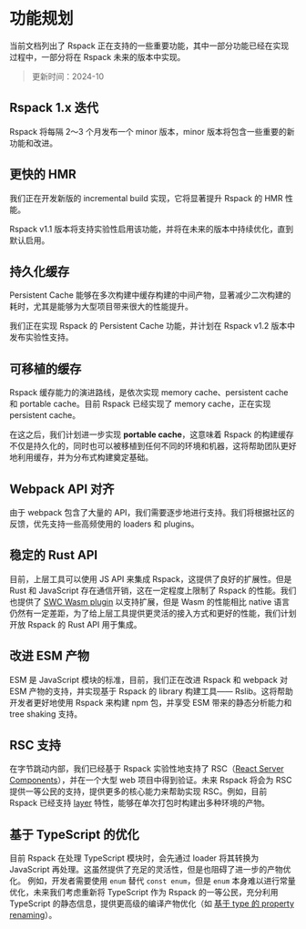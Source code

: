 # 功能规划

当前文档列出了 Rspack 正在支持的一些重要功能，其中一部分功能已经在实现过程中，一部分将在 Rspack 未来的版本中实现。

> 更新时间：2024-10

## Rspack 1.x 迭代

Rspack 将每隔 2～3 个月发布一个 minor 版本，minor 版本将包含一些重要的新功能和改进。

## 更快的 HMR

我们正在开发新版的 incremental build 实现，它将显著提升 Rspack 的 HMR 性能。

Rspack v1.1 版本将支持实验性启用该功能，并将在未来的版本中持续优化，直到默认启用。

## 持久化缓存

Persistent Cache 能够在多次构建中缓存构建的中间产物，显著减少二次构建的耗时，尤其是能够为大型项目带来很大的性能提升。

我们正在实现 Rspack 的 Persistent Cache 功能，并计划在 Rspack v1.2 版本中发布实验性支持。

## 可移植的缓存

Rspack 缓存能力的演进路线，是依次实现 memory cache、persistent cache 和 portable cache。目前 Rspack 已经实现了 memory cache，正在实现 persistent cache。

在这之后，我们计划进一步实现 **portable cache**，这意味着 Rspack 的构建缓存不仅是持久化的，同时也可以被移植到任何不同的环境和机器，这将帮助团队更好地利用缓存，并为分布式构建奠定基础。

## Webpack API 对齐

由于 webpack 包含了大量的 API，我们需要逐步地进行支持。我们将根据社区的反馈，优先支持一些高频使用的 loaders 和 plugins。

## 稳定的 Rust API

目前，上层工具可以使用 JS API 来集成 Rspack，这提供了良好的扩展性。但是 Rust 和 JavaScript 存在通信开销，这在一定程度上限制了 Rspack 的性能。我们也提供了 [SWC Wasm plugin](/guide/features/builtin-swc-loader#jscexperimentalplugins) 以支持扩展，但是 Wasm 的性能相比 native 语言仍然有一定差距，为了给上层工具提供更灵活的接入方式和更好的性能，我们计划开放 Rspack 的 Rust API 用于集成。

## 改进 ESM 产物

ESM 是 JavaScript 模块的标准，目前，我们正在改进 Rspack 和 webpack 对 ESM 产物的支持，并实现基于 Rspack 的 library 构建工具—— Rslib。这将帮助开发者更好地使用 Rspack 来构建 npm 包，并享受 ESM 带来的静态分析能力和 tree shaking 支持。

## RSC 支持

在字节跳动内部，我们已经基于 Rspack 实验性地支持了 RSC（[React Server Components](https://react.dev/reference/rsc/server-components)），并在一个大型 web 项目中得到验证。未来 Rspack 将会为 RSC 提供一等公民的支持，提供更多的核心能力来帮助实现 RSC。例如，目前 Rspack 已经支持 [layer](/config/experiments#experimentslayers) 特性，能够在单次打包时构建出多种环境的产物。

## 基于 TypeScript 的优化

目前 Rspack 在处理 TypeScript 模块时，会先通过 loader 将其转换为 JavaScript 再处理。这虽然提供了充足的灵活性，但是也阻碍了进一步的产物优化。 例如，开发者需要使用 `enum` 替代 `const enum`，但是 `enum` 本身难以进行常量优化，未来我们考虑重新将 TypeScript 作为 Rspack 的一等公民，充分利用 TypeScript 的静态信息，提供更高级的编译产物优化（如 [基于 type 的 property renaming](https://github.com/google/closure-compiler/wiki/Type-Based-Property-Renaming)）。
